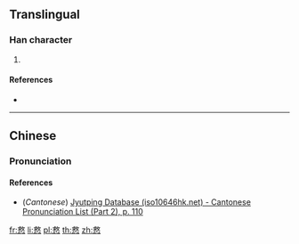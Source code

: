 ==Translingual==

===Han character===
{{Han char|rn=61|rad=心|as=11|sn=15|four=48334|canj=IKP,XIKP|ids=⿱救心}}

# {{defn|Han|sort=心11}}

====References====
* {{Han ref|kx=0399.170|dkj=11115|dj=0739.040|hdz=42341.060|uh=6166|ud=24934|bh=E5AA|bd=58794}}

----

==Chinese==
{{zh-forms}}

===Pronunciation===
{{zh-pron
|m=jiù
|c=gau3
|mc=
|oc=
|ma=
|cat=
}}

====References====
* (''Cantonese'') [http://www.iso10646hk.net/jp/document/download.jsp Jyutping Database (iso10646hk.net) - Cantonese Pronunciation List (Part 2), p. 110]

[[fr:慦]]
[[li:慦]]
[[pl:慦]]
[[th:慦]]
[[zh:慦]]